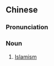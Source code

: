 {{also|伊斯兰主义}}
==Chinese==
{{zh-forms|s=伊斯兰主义|type=32}}

===Pronunciation===
{{zh-pron
|m=yīsīlánzhǔyì
|cat=n
}}

===Noun===
{{zh-noun}}

# [[Islamism]]